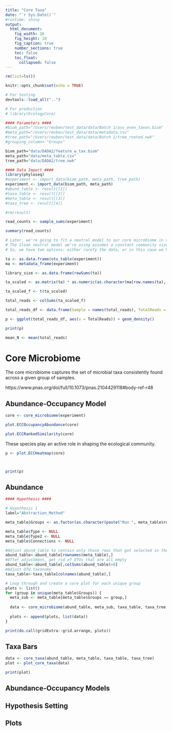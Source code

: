 ```yaml
---
title: "Core Taxa"
date: "`r Sys.Date()`"
#runtime: shiny
output: 
  html_document:
    fig_width: 16
    fig_height: 10
    fig_caption: true
    number_sections: true
    toc: false
    toc_float:
      collapsed: false
---
```


```r
rm(list=ls())

knitr::opts_chunk$set(echo = TRUE)

# For testing
devtools::load_all("..")

# For production
# library(EcologyCore)
```

```r
#### Parameters ####
#biom_path="/Users/reuben/test_data/data/Batch 1/asv_even_taxon.biom"
#meta_path="/Users/reuben/test_data/data/metadata.csv"
#tree_path="/Users/reuben/test_data/data/Batch 1/tree_rooted.nwk"
#grouping_column<-"Groups"

biom_path="data/DADA2/feature_w_tax.biom"
meta_path="data/meta_table.csv"
tree_path="data/DADA2/tree.nwk"
```

```r
#### Data Import ####
library(phyloseq)
#experiment <- import_data(biom_path, meta_path, tree_path)
experiment <- import_data(biom_path, meta_path)
#abund_table <- result[[1]]
#taxa_table <- result[[2]]
#meta_table <- result[[3]]
#taxa_tree <- result[[4]]

#rm(result)
```
```r
read_counts <- sample_sums(experiment)

summary(read_counts)
```


```r
# Later, we're going to fit a neutral model to our core microbiome in order to see which members are selected for deterministically
# The Sloan neutral model we're using assumes a constant coomunity size (N), but library sizes can vary by orders of magnitude between samples
# So, we have two options: either rarefy the data, or in this case we have total microbial count data in the form of 16S qPCR results, which we can use to give us a mean value for microbial counts

ta <- as.data.frame(otu_table(experiment))
ma <- metadata_frame(experiment)

library_size <- as.data.frame(rowSums(ta))

ta_scaled <- as.matrix(ta) * as.numeric(as.character(ma[row.names(ta), "qPCR_16S_per_ml"])) / as.numeric(as.character(library_size[row.names(library_size), "rowSums(ta)"]))

ta_scaled_f <- t(ta_scaled)

total_reads <- colSums(ta_scaled_f)

total_reads_df <- data.frame(Sample = names(total_reads), TotalReads = total_reads)

p <- ggplot(total_reads_df, aes(x = TotalReads)) + geom_density()

print(p)

mean_N <- mean(total_reads)
```

# Core Microbiome

The core microbiome captures the set of microbial taxa consistently found across a given group of samples.

https://www.pnas.org/doi/full/10.1073/pnas.2104429118#body-ref-r48

## Abundance-Occupancy Model

```r
core <- core_microbiome(experiment)
```

```r
plot.ECCOccupancyAbundance(core)
```

```r
plot.ECCRankedSimilarity(core)
```

These species play an active role in shaping the ecological community.

```r
p <- plot.ECCHeatmap(core)



print(p)
```

## Abundance

```r
#### Hypothesis ####

# Hypothesis 1
label="Abstraction_Method"

meta_table$Groups <- as.factor(as.character(paste("Run ", meta_table$run)))

meta_table$Type <- NULL
meta_table$Type2 <- NULL
meta_table$Connections <- NULL
```

```r
#Adjust abund_table to contain only those rows that got selected in the Hypothesis space
abund_table<-abund_table[rownames(meta_table),]
#After adjustment, get rid of OTUs that are all empty
abund_table<-abund_table[,colSums(abund_table)>0]
#Adjust OTU taxonomy
taxa_table<-taxa_table[colnames(abund_table),]
```

```r
# Loop through and create a core plot for each unique group
plots <- list()
for (group in unique(meta_table$Groups)) {
  meta_sub <- meta_table[meta_table$Groups == group,]
  
  data <- core_microbiome(abund_table, meta_sub, taxa_table, taxa_tree, what_detection = "absolute", short_names = TRUE)
  
  plots <- append(plots, list(data))
}

print(do.call(gridExtra::grid.arrange, plots))
```

## Taxa Bars

```r
data <- core_taxa(abund_table, meta_table, taxa_table, taxa_tree)
plot <- plot_core_taxa(data)

print(plot)
```

## Abundance-Occupancy Models

## Hypothesis Setting

## Plots
